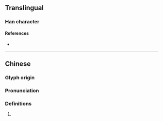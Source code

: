 {{also|杂}}
{{character info/new}}
==Translingual==

===Han character===
{{Han char|rn=75|rad=木|as=02|sn=6|four=44917|canj=DKN,XDKN|ids=⿰木九}}

====References====
* {{Han ref|kx=0510.110|dkj=14434|dj=0894.090|hdz=21155.060|uh=6739|ud=26425|bh=C9F0|bd=51696}}

----

==Chinese==
{{zh-forms}}

===Glyph origin===
{{Han etym}}

===Pronunciation===
{{zh-pron
|m=guǐ,qiú
|c=gwai2,kau4
|mc=y
|oc=y
|cat=
}}

===Definitions===
{{zh-hanzi}}

# {{rfdef|zh}}
